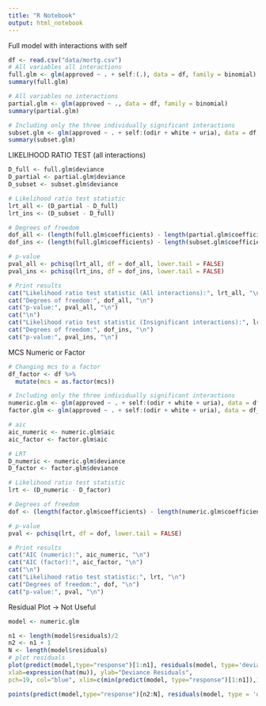 ```yaml
---
title: "R Notebook"
output: html_notebook
---
```


Full model with interactions with self
```r
df <- read.csv("data/mortg.csv")
# All variables all interactions
full.glm <- glm(approved ~ . + self:(.), data = df, family = binomial)
summary(full.glm)

# All variables no interactions
partial.glm <- glm(approved ~ ., data = df, family = binomial)
summary(partial.glm)

# Including only the three individually significant interactions
subset.glm <- glm(approved ~ . + self:(odir + white + uria), data = df, family = binomial)
summary(subset.glm)
```

LIKELIHOOD RATIO TEST (all interactions)
```r
D_full <- full.glm$deviance
D_partial <- partial.glm$deviance
D_subset <- subset.glm$deviance

# Likelihood ratio test statistic
lrt_all <- (D_partial - D_full)
lrt_ins <- (D_subset - D_full)

# Degrees of freedom
dof_all <- (length(full.glm$coefficients) - length(partial.glm$coefficients))
dof_ins <- (length(full.glm$coefficients) - length(subset.glm$coefficients))

# p-value
pval_all <- pchisq(lrt_all, df = dof_all, lower.tail = FALSE)
pval_ins <- pchisq(lrt_ins, df = dof_ins, lower.tail = FALSE)

# Print results
cat("Likelihood ratio test statistic (All interactions):", lrt_all, "\n")
cat("Degrees of freedom:", dof_all, "\n")
cat("p-value:", pval_all, "\n")
cat("\n")
cat("Likelihood ratio test statistic (Insignificant interactions):", lrt_ins, "\n")
cat("Degrees of freedom:", dof_ins, "\n")
cat("p-value:", pval_ins, "\n")
```
MCS Numeric or Factor
```r
# Changing mcs to a factor
df_factor <- df %>%
  mutate(mcs = as.factor(mcs))

# Including only the three individually significant interactions
numeric.glm <- glm(approved ~ . + self:(odir + white + uria), data = df, family = binomial)
factor.glm <- glm(approved ~ . + self:(odir + white + uria), data = df_factor, family = binomial)

# aic
aic_numeric <- numeric.glm$aic
aic_factor <- factor.glm$aic

# LRT
D_numeric <- numeric.glm$deviance
D_factor <- factor.glm$deviance

# Likelihood ratio test statistic
lrt <- (D_numeric - D_factor)

# Degrees of freedom
dof <- (length(factor.glm$coefficients) - length(numeric.glm$coefficients))

# p-value
pval <- pchisq(lrt, df = dof, lower.tail = FALSE)

# Print results
cat("AIC (numeric):", aic_numeric, "\n")
cat("AIC (factor):", aic_factor, "\n")
cat("\n")
cat("Likelihood ratio test statistic:", lrt, "\n")
cat("Degrees of freedom:", dof, "\n")
cat("p-value:", pval, "\n")
```

Residual Plot -> Not Useful
```r
model <- numeric.glm

n1 <- length(model$residuals)/2
n2 <- n1 + 1
N <- length(model$residuals)
# plot residuals
plot(predict(model,type="response")[1:n1], residuals(model, type='deviance')[1:n1],
xlab=expression(hat(mu)), ylab="Deviance Residuals",
pch=19, col="blue", xlim=c(min(predict(model, type="response")[1:n1]),1), ylim=c(-2.5,2.5))

points(predict(model,type="response")[n2:N], residuals(model, type = 'deviance')[n2:N],pch=19, col="red")

```

